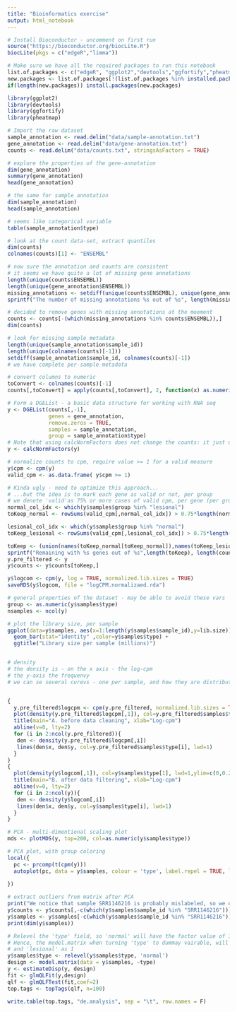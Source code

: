 ```yaml
---
title: "Bioinformatics exercise"
output: html_notebook
---
```




```r

# Install Bioconductor - uncomment on first run
source("https://bioconductor.org/biocLite.R")
biocLite(pkgs = c("edgeR","limma"))

# Make sure we have all the required packages to run this notebook
list.of.packages <- c("edgeR", "ggplot2","devtools","ggfortify","pheatmap")
new.packages <- list.of.packages[!(list.of.packages %in% installed.packages()[,"Package"])]
if(length(new.packages)) install.packages(new.packages)

library(ggplot2)
library(devtools)
library(ggfortify)
library(pheatmap)
```

```r

# Import the raw dataset
sample_annotation <- read.delim("data/sample-annotation.txt")
gene_annotation <- read.delim("data/gene-annotation.txt")
counts <- read.delim("data/counts.txt", stringsAsFactors = TRUE)

```

```r

# explore the properties of the gene-annotation 
dim(gene_annotation)
summary(gene_annotation)
head(gene_annotation)

# the same for sample annotation
dim(sample_annotation)
head(sample_annotation)

# seems like categorical variable
table(sample_annotation$type)

# look at the count data-set, extract quantiles
dim(counts)
colnames(counts)[1] <- "ENSEMBL"

# now sure the annotation and counts are consistent
# it seems we have quite a lot of missing gene annotations
length(unique(counts$ENSEMBL))
length(unique(gene_annotation$ENSEMBL))
missing_annotations <- setdiff(unique(counts$ENSEMBL), unique(gene_annotation$ENSEMBL))
sprintf("The number of missing annotations %s out of %s", length(missing_annotations), length(unique(counts$ENSEMBL)))

# decided to remove genes with missing annotations at the moement
counts <- counts[-(which(missing_annotations %in% counts$ENSEMBL)),]
dim(counts)

# look for missing sample metadata
length(unique(sample_annotation$sample_id))
length(unique(colnames(counts)[-1]))
setdiff(sample_annotation$sample_id, colnames(counts)[-1])
# we have complete per-sample metadata

# convert columns to numeric
toConvert <- colnames(counts)[-1]
counts[,toConvert] = apply(counts[,toConvert], 2, function(x) as.numeric(as.character(x)));

# Form a DGEList - a basic data structure for working with RNA seq
y <- DGEList(counts[,-1], 
             genes = gene_annotation,
             remove.zeros = TRUE,
             samples = sample_annotation,
             group = sample_annotation$type)
# Note that using calcNormFactors does not change the counts: it just updates the column norm.factors in $samples
y <- calcNormFactors(y) 

```

```r
# normalize counts to cpm, require value >= 1 for a valid measure
y$cpm <- cpm(y)
valid_cpm <- as.data.frame( y$cpm >= 1)

# Kinda ugly - need to optimize this approach...
# ...but the idea is to mark each gene as valid or not, per group
# we denote 'valid'as 75% or more cases of valid cpm, per gene (per group)
normal_col_idx <- which(y$samples$group %in% "lesional")
toKeep_normal <- rowSums(valid_cpm[,normal_col_idx]) > 0.75*length(normal_col_idx)

lesional_col_idx <- which(y$samples$group %in% "normal")
toKeep_lesional <- rowSums(valid_cpm[,lesional_col_idx]) > 0.75*length(lesional_col_idx)

toKeep <- (union(names(toKeep_normal[toKeep_normal]),names(toKeep_lesional[toKeep_lesional])))
sprintf("Remaining with %s genes out of %s",length(toKeep), length(counts$ENSEMBL))
y.pre_filtered <- y
y$counts <- y$counts[toKeep,]
```

```r
y$logcom <- cpm(y, log = TRUE, normalized.lib.sizes = TRUE)
saveRDS(y$logcom, file = "logCPM.normalizaed.rda")
```

```r

# general properties of the dataset - may be able to avoid these vars
group <- as.numeric(y$samples$type)
nsamples <- ncol(y)

# plot the library size, per sample
ggplot(data=y$samples, aes(x=1:length(y$samples$sample_id),y=lib.size)) + 
  geom_bar(stat="identity" ,color=y$samples$type) + 
  ggtitle("Library size per sample (millions)")


# density
# the density is - on the x axis - the log-cpm
# the y-axis the frequenvy
# we can se several curevs - one per sample, and how they are distributed across genes.


{
  y.pre_filtered$logcpm <- cpm(y.pre_filtered, normalized.lib.sizes = TRUE, log = TRUE)
  plot(density(y.pre_filtered$logcpm[,1]), col=y.pre_filtered$samples$type[1], lwd=1,ylim=c(0,0.6), las=2,main="",xlab="")
  title(main="A. before data cleaning", xlab="Log-cpm")
  abline(v=0, lty=2)
  for (i in 2:ncol(y.pre_filtered)){
   den <- density(y.pre_filtered$logcpm[,i])
   lines(den$x, den$y, col=y.pre_filtered$samples$type[i], lwd=1)
  }
}
{
  plot(density(y$logcom[,1]), col=y$samples$type[1], lwd=1,ylim=c(0,0.21), las=2,main="",xlab="")
  title(main="B. after data filtering", xlab="Log-cpm")
  abline(v=0, lty=2)
  for (i in 2:ncol(y)){
   den <- density(y$logcom[,i])
   lines(den$x, den$y, col=y$samples$type[i], lwd=1)
  }
}
```

```r

# PCA - multi-dimentional scaling plot
mds <- plotMDS(y, top=200, col=as.numeric(y$samples$type))

# PCA plot, with group coloring
local({
  pc <- prcomp(t(cpm(y)))
  autoplot(pc, data = y$samples, colour = 'type', label.repel = TRUE, label.size = 2)
  
})

# extract outliers from matrix after PCA
print("We notice that sample SRR1146216 is probably mislabeled, so we omit that sample.")
y$counts <- y$counts[,-c(which(y$samples$sample_id %in% "SRR1146216"))]
y$samples <- y$samples[-c(which(y$samples$sample_id %in% "SRR1146216")),]
print(dim(y$samples))
```

```r
# Relevel the 'type' field, so 'normal' will have the factor value of 1
# Hence, the model.matrix when turning 'type' to dummay vairable, will treat 'normal' as 0
# and 'lesional' as 1
y$samples$type <- relevel(y$samples$type, 'normal')
design <- model.matrix(data = y$samples, ~type)
y <- estimateDisp(y, design)
fit <- glmQLFit(y,design)
qlf <- glmQLFTest(fit,coef=2)
top.tags <- topTags(qlf, n=100)
```

```r
write.table(top.tags, "de.analysis", sep = "\t", row.names = F)
```

```r

```


